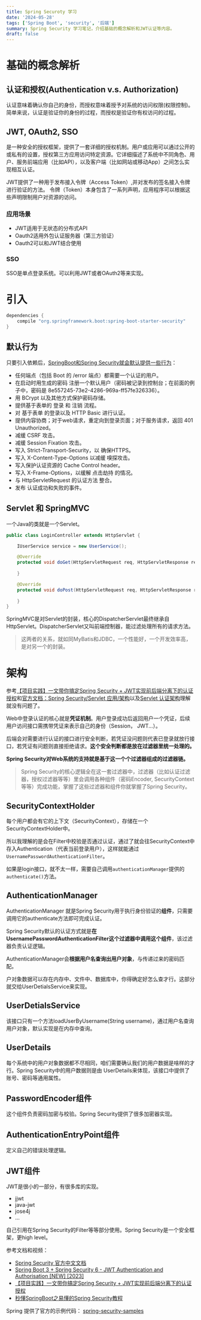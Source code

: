 ```yaml
---
title: Spring Securoty 学习
date: '2024-05-28'
tags: ['Spring Boot', 'security', '后端']
summary: Spring Security 学习笔记，介绍基础的概念解析和JWT认证等内容。
draft: false
---
```


# 基础的概念解析

## 认证和授权(Authentication v.s. Authorization)

认证意味着确认你自己的身份，而授权意味着授予对系统的访问权限(权限控制)。简单来说，认证是验证你的身份的过程，而授权是验证你有权访问的过程。

## JWT, OAuth2, SSO

是一种安全的授权框架，提供了一套详细的授权机制。用户或应用可以通过公开的或私有的设置，授权第三方应用访问特定资源。它详细描述了系统中不同角色、用户、服务前端应用（比如API），以及客户端（比如网站或移动App）之间怎么实现相互认证。

JWT提供了一种用于发布接入令牌（Access Token）,并对发布的签名接入令牌进行验证的方法。 令牌（Token）本身包含了一系列声明，应用程序可以根据这些声明限制用户对资源的访问。

### 应用场景
- JWT适用于无状态的分布式API
- Oauth2适用外包认证服务器（第三方验证）
- Oauth2可以和JWT结合使用

### SSO
SSO是单点登录系统。可以利用JWT或者OAuth2等来实现。

# 引入
```gradle
dependencies {
	compile "org.springframework.boot:spring-boot-starter-security"
}
```

## 默认行为
只要引入依赖后，[SpringBoot和Spring Security就会默认提供一些行为](https://springdoc.cn/spring-security/servlet/getting-started.html#servlet-hello-auto-configuration)：

- 任何端点（包括 Boot 的 /error 端点）都需要一个认证的用户。
- 在启动时用生成的密码 注册一个默认用户（密码被记录到控制台；在前面的例子中，密码是 8e557245-73e2-4286-969a-ff57fe326336）。
- 用 BCrypt 以及其他方式保护密码存储。
- 提供基于表单的 登录 和 注销 流程。
- 对 基于表单 的登录以及 HTTP Basic 进行认证。
- 提供内容协商；对于web请求，重定向到登录页面；对于服务请求，返回 401 Unauthorized。
- 减缓 CSRF 攻击。
- 减缓 Session Fixation 攻击。
- 写入 Strict-Transport-Security，以 确保HTTPS。
- 写入 X-Content-Type-Options 以减缓 嗅探攻击。
- 写入保护认证资源的 Cache Control header。
- 写入 X-Frame-Options，以缓解 点击劫持 的情况。
- 与 HttpServletRequest 的认证方法 整合。
- 发布 认证成功和失败的事件。

## Servlet 和 SpringMVC

一个Java的类就是一个Servlet。

```java
public class LoginController extends HttpServlet {

    IUserService service = new UserService();

    @Override
    protected void doGet(HttpServletRequest req, HttpServletResponse resp) throws ServletException, IOException {
        
    }

    @Override
    protected void doPost(HttpServletRequest req, HttpServletResponse resp) throws ServletException, IOException {
        
    }
}

```

SpringMVC是对Servlet的封装，核心的DispatcherServlet最终继承自HttpServlet。DispatcherServlet又叫前端控制器，能过滤处理所有的请求方法。

> 这两者的关系，就如同MyBatis和JDBC，一个性能好，一个开发效率高，是对另一个的封装。

# 架构
参考[【项目实践】一文带你搞定Spring Security + JWT实现前后端分离下的认证授权](https://zhuanlan.zhihu.com/p/342755411)和[官方文档：Spring Security/Servlet 应用/架构](https://springdoc.cn/spring-security/servlet/architecture.html)以及[Servlet 认证架构](https://springdoc.cn/spring-security/servlet/authentication/architecture.html)理解就没有问题了。

Web中登录认证的核心就是**凭证机制**。用户登录成功后返回用户一个凭证，后续用户访问接口需携带凭证来表示自己的身份（Session， JWT...）。

后端会对需要进行认证的接口进行安全判断，若凭证没问题则代表已登录就放行接口，若凭证有问题则直接拒绝请求。**这个安全判断都是放在过滤器里统一处理的。**

**Spring Security对Web系统的支持就是基于这一个个过滤器组成的过滤器链。**

> Spring Security的核心逻辑全在这一套过滤器中，过滤器（比如认证过滤器，授权过滤器等等）里会调用各种组件（密码Encoder, SecurityContext等等）完成功能，掌握了这些过滤器和组件你就掌握了Spring Security。

## SecurityContextHolder
每个用户都会有它的上下文（SecurityContext），存储在一个SecurityContextHolder中。

所以我理解的是会在Filter中校验是否通过认证，通过了就会往SecurityContext中存入Authentication（代表当前登录用户），这样就能通过`UsernamePasswordAuthenticationFilter`。

如果是login接口，就不太一样，需要自己调用`authenticationManager`提供的`authenticate()`方法。

## AuthenticationManager
AuthenticationManager 就是Spring Security用于执行身份验证的**组件**，只需要调用它的authenticate方法即可完成认证。

Spring Security默认的认证方式就是**在UsernamePasswordAuthenticationFilter这个过滤器中调用这个组件**，该过滤器负责认证逻辑。

AuthenticationManager会**根据用户名查询出用户对象**，与传递过来的密码匹配。

户对象数据可以存在内存中、文件中、数据库中，你得确定好怎么查才行。这部分就交给UserDetialsService来实现。

## UserDetialsService
该接口只有一个方法loadUserByUsername(String username)，通过用户名查询用户对象，默认实现是在内存中查询。

## UserDetails
每个系统中的用户对象数据都不尽相同，咱们需要确认我们的用户数据是啥样的才行。Spring Security中的用户数据则是由 UserDetails来体现，该接口中提供了账号、密码等通用属性。

## PasswordEncoder组件
这个组件负责密码加密与校验。Spring Security提供了很多加密器实现。

## AuthenticationEntryPoint组件
定义自己的错误处理逻辑。

## JWT组件
JWT是很小的一部分，有很多库的实现。

- jjwt
- java-jwt
- jose4j
- ...

自己引用在Spring Security的Filter等等部分使用。Spring Security是一个安全框架，更high level。

参考文档和视频：
- [Spring Security 官方中文文档](https://springdoc.cn/spring-security/servlet/architecture.html)
- [Spring Boot 3 + Spring Security 6 - JWT Authentication and Authorisation [NEW] [2023]](https://youtu.be/KxqlJblhzfI?si=wzzJWlUpDnVNcQ5E)
- [【项目实践】一文带你搞定Spring Security + JWT实现前后端分离下的认证授权](https://zhuanlan.zhihu.com/p/342755411)
- [秒懂SpringBoot之易懂的Spring Security教程](https://zhuanlan.zhihu.com/p/625403750)

Spring 提供了官方的示例代码： [spring-security-samples](https://github.com/spring-projects/spring-security-samples/tree/main)
